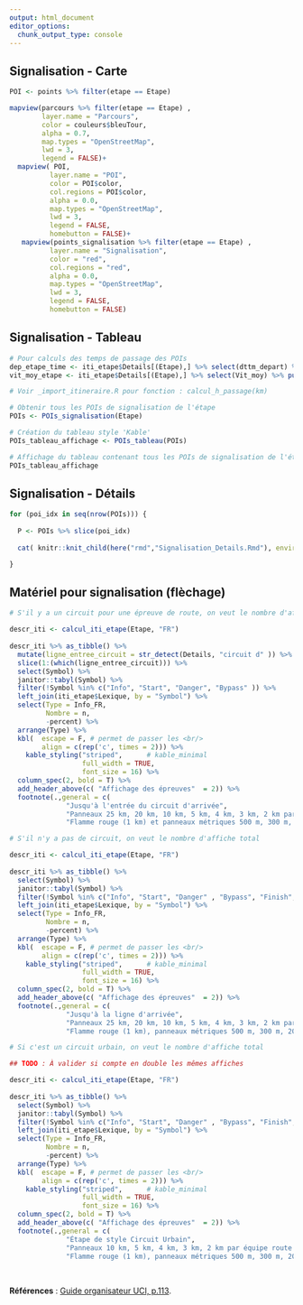 ```yaml
---
output: html_document
editor_options: 
  chunk_output_type: console
---
```


## Signalisation - Carte

```r

POI <- points %>% filter(etape == Etape)

mapview(parcours %>% filter(etape == Etape) ,
        layer.name = "Parcours",
        color = couleurs$bleuTour,
        alpha = 0.7,
        map.types = "OpenStreetMap",
        lwd = 3,
        legend = FALSE)+
  mapview( POI,
          layer.name = "POI",
          color = POI$color,
          col.regions = POI$color,
          alpha = 0.0,
          map.types = "OpenStreetMap",
          lwd = 3,
          legend = FALSE,
          homebutton = FALSE)+
   mapview(points_signalisation %>% filter(etape == Etape) ,
          layer.name = "Signalisation",
          color = "red",
          col.regions = "red",
          alpha = 0.0,
          map.types = "OpenStreetMap",
          lwd = 3,
          legend = FALSE,
          homebutton = FALSE)

```


## Signalisation - Tableau

```r

# Pour calculs des temps de passage des POIs
dep_etape_time <- iti_etape$Details[(Etape),] %>% select(dttm_depart) %>% pull()
vit_moy_etape <- iti_etape$Details[(Etape),] %>% select(Vit_moy) %>% pull()

# Voir _import_itineraire.R pour fonction : calcul_h_passage(km)

# Obtenir tous les POIs de signalisation de l'étape
POIs <- POIs_signalisation(Etape)

# Création du tableau style 'Kable'
POIs_tableau_affichage <- POIs_tableau(POIs)

# Affichage du tableau contenant tous les POIs de signalisation de l'étape
POIs_tableau_affichage

```


## Signalisation - Détails

```r


for (poi_idx in seq(nrow(POIs))) {
  
  P <- POIs %>% slice(poi_idx)
  
  cat( knitr::knit_child(here("rmd","Signalisation_Details.Rmd"), envir = environment(), quiet = TRUE))

}

```


## Matériel pour signalisation (flèchage)

```r

# S'il y a un circuit pour une épreuve de route, on veut le nombre d'affiche jusqu'au circuit d'arrivée

descr_iti <- calcul_iti_etape(Etape, "FR")
  
descr_iti %>% as_tibble() %>% 
  mutate(ligne_entree_circuit = str_detect(Details, "circuit d" )) %>% 
  slice(1:(which(ligne_entree_circuit))) %>%
  select(Symbol) %>% 
  janitor::tabyl(Symbol) %>% 
  filter(!Symbol %in% c("Info", "Start", "Danger", "Bypass" )) %>% 
  left_join(iti_etape$Lexique, by = "Symbol") %>% 
  select(Type = Info_FR,
         Nombre = n,
         -percent) %>% 
  arrange(Type) %>% 
  kbl(  escape = F, # permet de passer les <br/>
        align = c(rep('c', times = 2))) %>% 
    kable_styling("striped",      # kable_minimal
                  full_width = TRUE, 
                  font_size = 16) %>% 
  column_spec(2, bold = T) %>% 
  add_header_above(c( "Affichage des épreuves"  = 2)) %>% 
  footnote(.,general = c(
              "Jusqu'à l'entrée du circuit d'arrivée",
              "Panneaux 25 km, 20 km, 10 km, 5 km, 4 km, 3 km, 2 km par équipe route (Maurice)",
              "Flamme rouge (1 km) et panneaux métriques 500 m, 300 m, 200 m, 150 m, 100 m, 50 m à installer par l'équipe en ville"))
```


```r

# S'il n'y a pas de circuit, on veut le nombre d'affiche total

descr_iti <- calcul_iti_etape(Etape, "FR")
  
descr_iti %>% as_tibble() %>% 
  select(Symbol) %>% 
  janitor::tabyl(Symbol) %>% 
  filter(!Symbol %in% c("Info", "Start", "Danger" , "Bypass", "Finish", "Bell")) %>% 
  left_join(iti_etape$Lexique, by = "Symbol") %>% 
  select(Type = Info_FR,
         Nombre = n,
         -percent) %>% 
  arrange(Type) %>% 
  kbl(  escape = F, # permet de passer les <br/>
        align = c(rep('c', times = 2))) %>% 
    kable_styling("striped",      # kable_minimal
                  full_width = TRUE, 
                  font_size = 16) %>% 
  column_spec(2, bold = T) %>% 
  add_header_above(c( "Affichage des épreuves"  = 2)) %>% 
  footnote(.,general = c(
              "Jusqu'à la ligne d'arrivée",
              "Panneaux 25 km, 20 km, 10 km, 5 km, 4 km, 3 km, 2 km par équipe route (Maurice)",
              "Flamme rouge (1 km), panneaux métriques 500 m, 300 m, 200 m, 150 m, 100 m, 50 m, affiche déviation de caravane et zone ravito fixe à installer par l'équipe en ville"))
```


```r

# Si c'est un circuit urbain, on veut le nombre d'affiche total

## TODO : À valider si compte en double les mêmes affiches

descr_iti <- calcul_iti_etape(Etape, "FR")
  
descr_iti %>% as_tibble() %>% 
  select(Symbol) %>% 
  janitor::tabyl(Symbol) %>% 
  filter(!Symbol %in% c("Info", "Start", "Danger" , "Bypass", "Finish", "Bell")) %>% 
  left_join(iti_etape$Lexique, by = "Symbol") %>% 
  select(Type = Info_FR,
         Nombre = n,
         -percent) %>% 
  arrange(Type) %>% 
  kbl(  escape = F, # permet de passer les <br/>
        align = c(rep('c', times = 2))) %>% 
    kable_styling("striped",      # kable_minimal
                  full_width = TRUE, 
                  font_size = 16) %>% 
  column_spec(2, bold = T) %>% 
  add_header_above(c( "Affichage des épreuves"  = 2)) %>% 
  footnote(.,general = c(
              "Étape de style Circuit Urbain",
              "Panneaux 10 km, 5 km, 4 km, 3 km, 2 km par équipe route (Maurice)",
              "Flamme rouge (1 km), panneaux métriques 500 m, 300 m, 200 m, 150 m, 100 m, 50 m, affiche déviation de caravane et zone ravito fixe à installer par l'équipe en ville"))
```

<br/>

**Références** : <a href="https://downloads.ctfassets.net/761l7gh5x5an/7qhUGLmnseEMGg95GQnF1V/4228000a541888393810a793e2e16a50/uci-guide-orga-epreuve-road-2021-fra.pdf#page=115" target="_blank">Guide organisateur UCI, p.113</a>.
